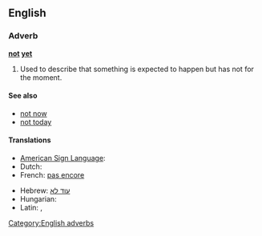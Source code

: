 ==English==

===Adverb===
'''[[not]] [[yet]]'''

# Used to describe that something is expected to happen but has not for the moment.

====See also====
* [[not now]]
* [[not today]]

====Translations====
{{trans-top|expected to happened but has not for the moment}}
* [[American Sign Language]]: {{tø|ase|OpenB@NearSideTrunkhigh-PalmBack Nod|xs=American Sign Language}}
* Dutch: {{t-|nl|nog niet}}
* French: [[pas encore]]
{{trans-mid}}
* Hebrew: [[עוד לא]]
* Hungarian: {{t|hu|még nem}}
* Latin: {{t+|la|nondum}}, {{t-|la|hauddum}}
{{trans-bottom}}

[[Category:English adverbs]]